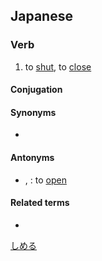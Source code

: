 ==Japanese==
{{ja-kanjitab|閉}}

===Verb===
{{ja-verb|しめる|tr=trans|type=2}}

# to [[shut]], to [[close]]
#: {{ja-usex|ドアーを'''閉めて'''ください。|ドアー を '''しめて''' ください。|Please '''close''' the door.}}

====Conjugation====
{{ja-ichi|しめ}}

====Synonyms====
* {{ja-r|閉じる|とじる}}

====Antonyms====
* {{ja-r|開く|ひらく}}, {{ja-r|開ける|あける}}: to [[open]]

====Related terms====
* {{ja-r|閉まる|しまる}}

[[Category:Japanese basic words|しめる]]